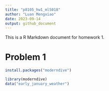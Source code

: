 ```yaml
---
title: "p8105_hw1_ml5018"
author: "Luan Mengxiao"
date: 2023-09-14
output: github_document
---
```


This is a R Markdown document for homework 1.

# Problem 1

```r
install.packages("moderndive")
```

```r
library(moderndive)
data("early_january_weather")
```


